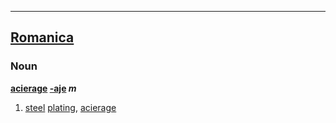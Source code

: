 ----

==[[Romanica]]==
===Noun===
<b>[[acierage]] [[-aje]] ''m''</b>
#[[steel]] [[plating]], [[acierage]]